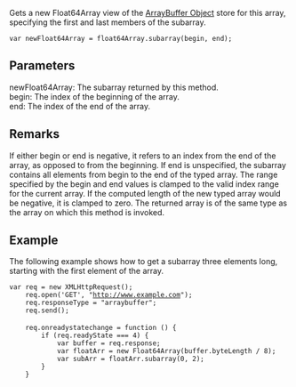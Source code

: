 Gets a new Float64Array view of the [[javascript/ArrayBuffer|ArrayBuffer Object]] store for this array, specifying the first and last members of the subarray.

 var newFloat64Array = float64Array.subarray(begin, end);
==Parameters==
; newFloat64Array: The subarray returned by this method.
; begin: The index of the beginning of the array.
; end: The index of the end of the array.

==Remarks==
If either begin or end is negative, it refers to an index from the end of the array, as opposed to from the beginning. If end is unspecified, the subarray contains all elements from begin to the end of the typed array. The range specified by the begin and end values is clamped to the valid index range for the current array. If the computed length of the new typed array would be negative, it is clamped to zero. The returned array is of the same type as the array on which this method is invoked.


==Example==
The following example shows how to get a subarray three elements long, starting with the first element of the array.

 var req = new XMLHttpRequest();
     req.open('GET', "http://www.example.com");
     req.responseType = "arraybuffer";
     req.send();
 
     req.onreadystatechange = function () {
         if (req.readyState === 4) {
             var buffer = req.response;
             var floatArr = new Float64Array(buffer.byteLength / 8);
             var subArr = floatArr.subarray(0, 2);
         }
     }

